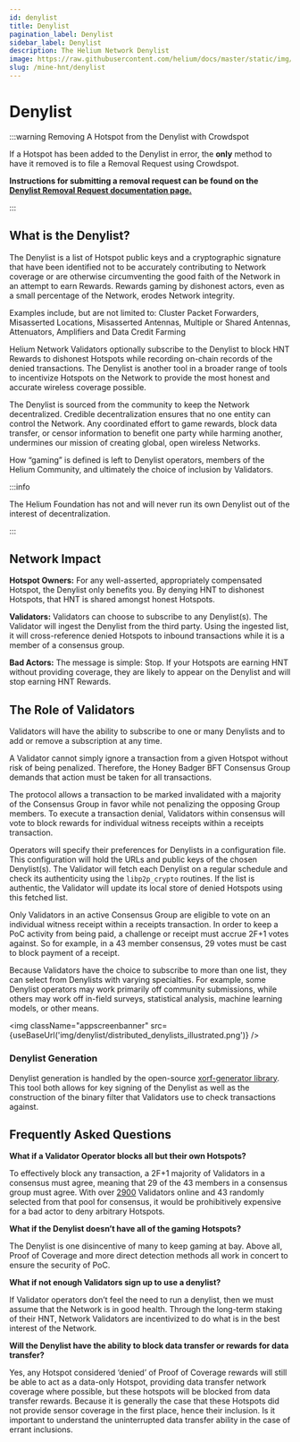 ```yaml
---
id: denylist
title: Denylist
pagination_label: Denylist
sidebar_label: Denylist
description: The Helium Network Denylist
image: https://raw.githubusercontent.com/helium/docs/master/static/img/link-image.png
slug: /mine-hnt/denylist
---
```



# Denylist

:::warning Removing A Hotspot from the Denylist with Crowdspot

If a Hotspot has been added to the Denylist in error, the **only** method to have it removed is to
file a Removal Request using Crowdspot.

**Instructions for submitting a removal request can be found on the
[Denylist Removal Request documentation page.](/mine-hnt/denylist-removals)**

:::

## What is the Denylist?

The Denylist is a list of Hotspot public keys and a cryptographic signature that have been
identified not to be accurately contributing to Network coverage or are otherwise circumventing the
good faith of the Network in an attempt to earn Rewards. Rewards gaming by dishonest actors, even as
a small percentage of the Network, erodes Network integrity.

Examples include, but are not limited to: Cluster Packet Forwarders, Misasserted Locations,
Misasserted Antennas, Multiple or Shared Antennas, Attenuators, Amplifiers and Data Credit Farming

Helium Network Validators optionally subscribe to the Denylist to block HNT Rewards to dishonest
Hotspots while recording on-chain records of the denied transactions. The Denylist is another tool
in a broader range of tools to incentivize Hotspots on the Network to provide the most honest and
accurate wireless coverage possible.

The Denylist is sourced from the community to keep the Network decentralized. Credible
decentralization ensures that no one entity can control the Network. Any coordinated effort to game
rewards, block data transfer, or censor information to benefit one party while harming another,
undermines our mission of creating global, open wireless Networks.

How “gaming” is defined is left to Denylist operators, members of the Helium Community, and
ultimately the choice of inclusion by Validators.

:::info

The Helium Foundation has not and will never run its own Denylist out of the interest of
decentralization.

:::

## Network Impact

**Hotspot Owners:** For any well-asserted, appropriately compensated Hotspot, the Denylist only
benefits you. By denying HNT to dishonest Hotspots, that HNT is shared amongst honest Hotspots.

**Validators:** Validators can choose to subscribe to any Denylist(s). The Validator will ingest the
Denylist from the third party. Using the ingested list, it will cross-reference denied Hotspots to
inbound transactions while it is a member of a consensus group.

**Bad Actors:** The message is simple: Stop. If your Hotspots are earning HNT without providing
coverage, they are likely to appear on the Denylist and will stop earning HNT Rewards.

## The Role of Validators

Validators will have the ability to subscribe to one or many Denylists and to add or remove a
subscription at any time.

A Validator cannot simply ignore a transaction from a given Hotspot without risk of being penalized.
Therefore, the Honey Badger BFT Consensus Group demands that action must be taken for all
transactions.

The protocol allows a transaction to be marked invalidated with a majority of the Consensus Group in
favor while not penalizing the opposing Group members. To execute a transaction denial, Validators
within consensus will vote to block rewards for individual witness receipts within a receipts
transaction.

Operators will specify their preferences for Denylists in a configuration file. This configuration
will hold the URLs and public keys of the chosen Denylist(s). The Validator will fetch each Denylist
on a regular schedule and check its authenticity using the `libp2p_crypto` routines. If the list is
authentic, the Validator will update its local store of denied Hotspots using this fetched list.

Only Validators in an active Consensus Group are eligible to vote on an individual witness receipt
within a receipts transaction. In order to keep a PoC activity from being paid, a challenge or
receipt must accrue 2F+1 votes against. So for example, in a 43 member consensus, 29 votes must be
cast to block payment of a receipt.

Because Validators have the choice to subscribe to more than one list, they can select from
Denylists with varying specialties. For example, some Denylist operators may work primarily off
community submissions, while others may work off in-field surveys, statistical analysis, machine
learning models, or other means.

<img
  className="appscreenbanner"
  src={useBaseUrl('img/denylist/distributed_denylists_illustrated.png')}
/>

### Denylist Generation

Denylist generation is handled by the open-source
[xorf-generator library](https://github.com/helium/xorf-generator). This tool both allows for key
signing of the Denylist as well as the construction of the binary filter that Validators use to
check transactions against.

## Frequently Asked Questions

**What if a Validator Operator blocks all but their own Hotspots?**

To effectively block any transaction, a 2F+1 majority of Validators in a consensus must agree,
meaning that 29 of the 43 members in a consensus group must agree. With over
[2900](https://explorer.helium.com/validators) Validators online and 43 randomly selected from that
pool for consensus, it would be prohibitively expensive for a bad actor to deny arbitrary Hotspots.

**What if the Denylist doesn’t have all of the gaming Hotspots?**

The Denylist is one disincentive of many to keep gaming at bay. Above all, Proof of Coverage and
more direct detection methods all work in concert to ensure the security of PoC.

**What if not enough Validators sign up to use a denylist?**

If Validator operators don’t feel the need to run a denylist, then we must assume that the Network
is in good health. Through the long-term staking of their HNT, Network Validators are incentivized
to do what is in the best interest of the Network.

**Will the Denylist have the ability to block data transfer or rewards for data transfer?**

Yes, any Hotspot considered ‘denied’ of Proof of Coverage rewards will still be able to act as a
data-only Hotspot, providing data transfer network coverage where possible, but these hotspots will
be blocked from data transfer rewards. Because it is generally the case that these Hotspots did not
provide sensor coverage in the first place, hence their inclusion. Is it important to understand the
uninterrupted data transfer ability in the case of errant inclusions.
